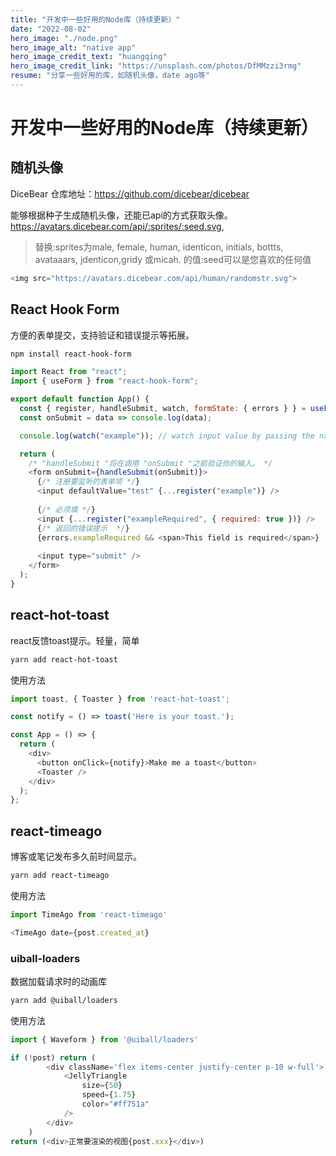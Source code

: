 ---
title: "开发中一些好用的Node库（持续更新）"
date: "2022-08-02"
hero_image: "./node.png"
hero_image_alt: "native app"
hero_image_credit_text: "huangqing"
hero_image_credit_link: "https://unsplash.com/photos/DfMMzzi3rmg"
resume: "分享一些好用的库，如随机头像，date ago等"
---

# 开发中一些好用的Node库（持续更新）

## 随机头像

DiceBear
仓库地址：<https://github.com/dicebear/dicebear>

能够根据种子生成随机头像，还能已api的方式获取头像。  
<https://avatars.dicebear.com/api/:sprites/:seed.svg>,

> 替换:sprites为male, female, human, identicon, initials, bottts, avataaars, jdenticon,gridy 或micah. 的值:seed可以是您喜欢的任何值

```javascript
<img src="https://avatars.dicebear.com/api/human/randomstr.svg">
```


## React Hook Form

方便的表单提交，支持验证和错误提示等拓展。

```bash
npm install react-hook-form
```

```javascript
import React from "react";
import { useForm } from "react-hook-form";

export default function App() {
  const { register, handleSubmit, watch, formState: { errors } } = useForm();
  const onSubmit = data => console.log(data);

  console.log(watch("example")); // watch input value by passing the name of it

  return (
    /* "handleSubmit "将在调用 "onSubmit "之前验证你的输入。 */
    <form onSubmit={handleSubmit(onSubmit)}>
      {/* 注册要监听的表单项 */}
      <input defaultValue="test" {...register("example")} />
      
      {/* 必须填 */}
      <input {...register("exampleRequired", { required: true })} />
      {/* 返回的错误提示  */}
      {errors.exampleRequired && <span>This field is required</span>}
      
      <input type="submit" />
    </form>
  );
}

```

## react-hot-toast

react反馈toast提示。轻量，简单


```bash
yarn add react-hot-toast
```
使用方法

```javascript
import toast, { Toaster } from 'react-hot-toast';

const notify = () => toast('Here is your toast.');

const App = () => {
  return (
    <div>
      <button onClick={notify}>Make me a toast</button>
      <Toaster />
    </div>
  );
};
```

## react-timeago

博客或笔记发布多久前时间显示。

```bash
yarn add react-timeago
```
使用方法

```javascript
import TimeAgo from 'react-timeago'

<TimeAgo date={post.created_at}
```

### uiball-loaders

数据加载请求时的动画库

```bash
yarn add @uiball/loaders
```
使用方法

```javascript
import { Waveform } from '@uiball/loaders'

if (!post) return (
        <div className='flex items-center justify-center p-10 w-full'>
            <JellyTriangle
                size={50}
                speed={1.75}
                color="#ff751a"
            />
        </div>
    )
return (<div>正常要渲染的视图{post.xxx}</div>)
```
```

